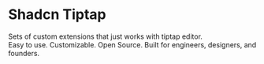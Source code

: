 # Shadcn Tiptap

Sets of custom extensions that just works with tiptap editor.<br />
Easy to use. Customizable. Open Source.
Built for engineers, designers, and founders.
